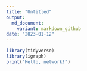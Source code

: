 ```yaml
---
title: "Untitled"
output: 
  md_document:
    variant: markdown_github
date: "2023-01-12"
---
```

```r
library(tidyverse)
library(igraph)
print("Hello, network!")
```